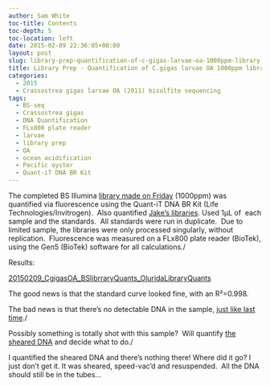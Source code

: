 ```yaml
---
author: Sam White
toc-title: Contents
toc-depth: 5
toc-location: left
date: 2015-02-09 22:36:05+00:00
layout: post
slug: library-prep-quantification-of-c-gigas-larvae-oa-1000ppm-library
title: Library Prep - Quantification of C.gigas larvae OA 1000ppm library
categories:
  - 2015
  - Crassostrea gigas larvae OA (2011) bisulfite sequencing
tags:
  - BS-seq
  - Crassostrea gigas
  - DNA Quantification
  - FLx800 plate reader
  - larvae
  - library prep
  - OA
  - ocean acidification
  - Pacific oyster
  - Quant-iT DNA BR Kit
---
```


The completed BS Illumina [library made on Friday](https://robertslab.github.io/sams-notebook/posts/2015/2015-02-06-bisulfite-ngs-library-prep-bisulfite-conversion-illumina-library-construction-of-c-gigas-larvae-dna/) (1000ppm) was quantified via fluorescence using the Quant-iT DNA BR Kit (Life Technologies/Invitrogen).  Also quantified [Jake's libraries](https://heareresearch.blogspot.com/2015/02/2-6-2015-library-creation-for-bs-samples/). Used 1μL of  each sample and the standards.  All standards were run in duplicate.  Due to limited sample, the libraries were only processed singularly, without replication.  Fluorescence was measured on a FLx800 plate reader (BioTek), using the Gen5 (BioTek) software for all calculations./

Results:

[20150209_CgigasOA_BSlibrraryQuants_OluridaLibraryQuants](https://docs.google.com/spreadsheets/d/1HhnEA6Wwj3Kci-Lsh0wE2OTCxEc56KCVC3PF8bHzvJM/edit?usp=sharing)

The good news is that the standard curve looked fine, with an R²=0.998.

The bad news is that there's no detectable DNA in the sample, [just like last time](https://robertslab.github.io/sams-notebook/posts/2015/2015-01-28-bisuflite-ngs-library-prep-c-gigas-larvae-oa-bisulfite-library-quantification/)./

Possibly something is totally shot with this sample?  Will quantify [the sheared DNA](https://robertslab.github.io/sams-notebook/posts/2015/2015-01-09-dna-isolation-c-gigas-larvae-from-2011-noaa-oa-experiment/) and decide what to do./

I quantified the sheared DNA and there's nothing there! Where did it go? I just don't get it. It was sheared, speed-vac'd and resuspended.  All the DNA should still be in the tubes...
